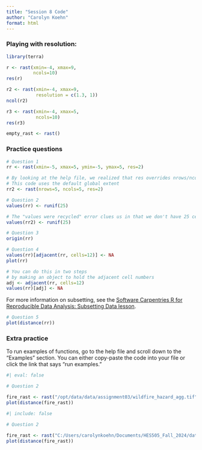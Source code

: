 ```yaml
---
title: "Session 8 Code"
author: "Carolyn Koehn"
format: html
---
```


### Playing with resolution:

```r
library(terra)

r <- rast(xmin=-4, xmax=9,
          ncols=10)
res(r)
```

```r
r2 <- rast(xmin=-4, xmax=9,
           resolution = c(1.3, 1))
ncol(r2)
```

```r
r3 <- rast(xmin=-4, xmax=5,
           ncols=10)
res(r3)
```

```r
empty_rast <- rast()
```

### Practice questions

```r
# Question 1
rr <- rast(xmin=-5, xmax=5, ymin=-5, ymax=5, res=2)

# By looking at the help file, we realized that res overrides nrows/ncols
# This code uses the default global extent
rr2 <- rast(nrows=5, ncols=5, res=2)
```

```r
# Question 2
values(rr) <- runif(25)

# The "values were recycled" error clues us in that we don't have 25 cells
values(rr2) <- runif(25)
```

```r
# Question 3
origin(rr)
```

```r
# Question 4
values(rr)[adjacent(rr, cells=12)] <- NA
plot(rr)

# You can do this in two steps 
# by making an object to hold the adjacent cell numbers
adj <- adjacent(rr, cells=12)
values(rr)[adj] <- NA
```

For more information on subsetting, see the [Software Carpentries R for Reproducible Data Analysis: Subsetting Data lesson](https://swcarpentry.github.io/r-novice-gapminder/06-data-subsetting.html).

```r
# Question 5
plot(distance(rr))
```

### Extra practice

To run examples of functions, go to the help file and scroll down to the "Examples" section. You can either copy-paste the code into your file or click the link that says "run examples."

```r
#| eval: false

# Question 2

fire_rast <- rast("/opt/data/data/assignment03/wildfire_hazard_agg.tif")
plot(distance(fire_rast))
```
```r
#| include: false

# Question 2

fire_rast <- rast("C:/Users/carolynkoehn/Documents/HES505_Fall_2024/data/2023/assignment03/wildfire_hazard_agg.tif")
plot(distance(fire_rast))
```
